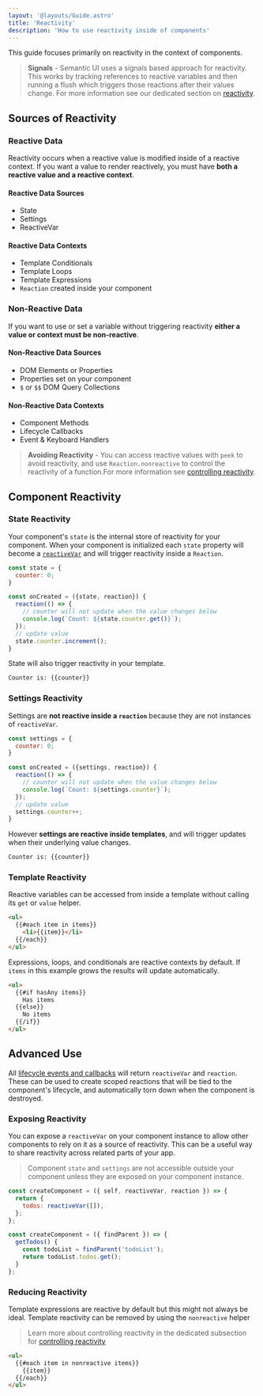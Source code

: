```yaml
---
layout: '@layouts/Guide.astro'
title: 'Reactivity'
description: 'How to use reactivity inside of components'
---
```



This guide focuses primarily on reactivity in the context of components.

> **Signals** - Semantic UI uses a signals based approach for reactivity. This works by tracking references to reactive variables and then running a flush which triggers those reactions after their values change. For more information see our dedicated section on [reactivity](/reactivity).

## Sources of Reactivity


### Reactive Data

Reactivity occurs when a reactive value is modified inside of a reactive context. If you want a value to render reactively, you must have **both a reactive value and a reactive context**.


#### Reactive Data Sources
* State
* Settings
* ReactiveVar

#### Reactive Data Contexts
* Template Conditionals
* Template Loops
* Template Expressions
* `Reaction` created inside your component

### Non-Reactive Data

If you want to use or set a variable without triggering reactivity **either a value or context must be non-reactive**.

#### Non-Reactive Data Sources
* DOM Elements or Properties
* Properties set on your component
* `$` or `$$` DOM Query Collections

#### Non-Reactive Data Contexts
* Component Methods
* Lifecycle Callbacks
* Event & Keyboard Handlers

> **Avoiding Reactivity** - You can access reactive values with `peek` to avoid reactivity, and use `Reaction.nonreactive` to control the reactivity of a function.For more information see [controlling reactivity](/reactivity/controls).


## Component Reactivity

### State Reactivity

Your component's `state` is the internal store of reactivity for your component. When your component is initialized each `state` property will become a [`reactiveVar`](/reactivity/variables) and will trigger reactivity inside a `Reaction`.

```javascript
const state = {
  counter: 0;
}

const onCreated = ({state, reaction}) {
  reaction(() => {
    // counter will not update when the value changes below
    console.log(`Count: ${state.counter.get()}`);
  });
  // update value
  state.counter.increment();
}
```

State will also trigger reactivity in your template.
```html
Counter is: {{counter}}
```


### Settings Reactivity

Settings are **not reactive inside a `reaction`** because they are not instances of `reactiveVar`.

```javascript
const settings = {
  counter: 0;
}

const onCreated = ({settings, reaction}) {
  reaction(() => {
    // counter will not update when the value changes below
    console.log(`Count: ${settings.counter}`);
  });
  // update value
  settings.counter++;
}
```

However  **settings are reactive inside templates**, and will trigger updates when their underlying value changes.
```html
Counter is: {{counter}}
```


### Template Reactivity

Reactive variables can be accessed from inside a template without calling its `get` or `value` helper.

```html
<ul>
  {{#each item in items}}
    <li>{{item}}</li>
  {{/each}}
</ul>
```

Expressions, loops, and conditionals are reactive contexts by default. If `items` in this example grows the results will update automatically.

```html
<ul>
  {{#if hasAny items}}
    Has items
  {{else}}
    No items
  {{/if}}
</ul>
```

## Advanced Use


All [lifecycle events and callbacks](/components/lifecycle) will return `reactiveVar` and
`reaction`. These can be used to create scoped reactions that will be tied to the component's lifecycle, and automatically torn down when the component is destroyed.


### Exposing Reactivity

You can expose a `reactiveVar` on your component instance to allow other components to rely on it as a source of reactivity. This can be a useful way to share reactivity across related parts of your app.

> Component `state` and `settings` are not accessible outside your component unless they are exposed on your component instance.


```javascript title="todo.js"
const createComponent = ({ self, reactiveVar, reaction }) => {
  return {
    todos: reactiveVar([]),
  };
};
```

```javascript title="todo-item.js"
const createComponent = ({ findParent }) => {
  getTodos() {
    const todoList = findParent('todoList');
    return todoList.todos.get();
  }
};
```



### Reducing Reactivity

Template expressions are reactive by default but this might not always be ideal. Template reactivity can be removed by using the `nonreactive` helper

> Learn more about controlling reactivity in the dedicated subsection for [controlling reactivity](reactivity/controls)

```html
<ul>
  {{#each item in nonreactive items}}
    {{item}}
  {{/each}}
</ul>
```
